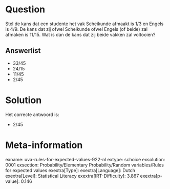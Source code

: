 Question
========

Stel de kans dat een studente het vak Scheikunde afmaakt is 1/3 en
Engels is 4/9. De kans dat zij ofwel Scheikunde ofwel Engels (of beide)
zal afmaken is 11/15. Wat is dan de kans dat zij beide vakken zal
voltooien?

Answerlist
----------

* 33/45
* 24/15
* 11/45
* 2/45

Solution
========

Het correcte antwoord is: 

* 2/45

Meta-information
================
exname: uva-rules-for-expected-values-922-nl
extype: schoice
exsolution: 0001
exsection: Probability/Elementary Probability/Random variables/Rules for expected values
exextra[Type]: 
exextra[Language]: Dutch
exextra[Level]: Statistical Literacy
exextra[IRT-Difficulty]: 3.867
exextra[p-value]: 0.146
